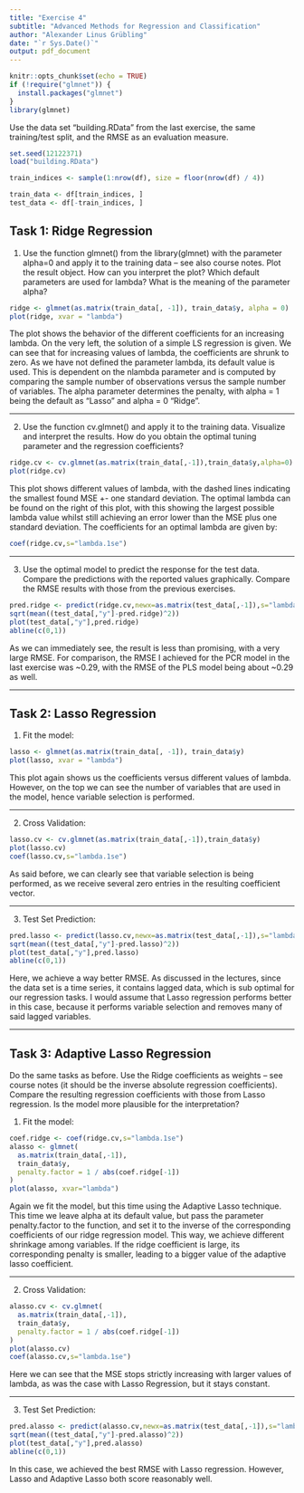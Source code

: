 ```yaml
---
title: "Exercise 4"
subtitle: "Advanced Methods for Regression and Classification"
author: "Alexander Linus Grübling"
date: "`r Sys.Date()`"
output: pdf_document
---
```


```r
knitr::opts_chunk$set(echo = TRUE)
if (!require("glmnet")) {
  install.packages("glmnet")
}
library(glmnet)
```

Use the data set “building.RData” from the last exercise, the same training/test split,
and the RMSE as an evaluation measure.

```r
set.seed(12122371)
load("building.RData")

train_indices <- sample(1:nrow(df), size = floor(nrow(df) / 4))

train_data <- df[train_indices, ]
test_data <- df[-train_indices, ]
```

## Task 1: Ridge Regression

1. Use the function glmnet() from the library(glmnet) with the parameter alpha=0 and apply it to the training data – see also course notes. Plot the result object. How can you interpret the plot? Which default parameters are used for lambda? What is the meaning of the parameter alpha?

```r
ridge <- glmnet(as.matrix(train_data[, -1]), train_data$y, alpha = 0)
plot(ridge, xvar = "lambda")
```

The plot shows the behavior of the different coefficients for an increasing lambda. On the very left, the solution of a simple LS regression is given. We can see that for increasing values of lambda, the coefficients are shrunk to zero. As we have not defined the parameter lambda, its default value is used. This is dependent on the nlambda parameter and is computed by comparing the sample number of observations versus the sample number of variables. The alpha parameter determines the penalty, with alpha = 1 being the default as "Lasso" and alpha = 0 "Ridge".

---

2. Use the function cv.glmnet() and apply it to the training data. Visualize and interpret the results. How do you obtain the optimal tuning parameter and the regression coefficients?

```r
ridge.cv <- cv.glmnet(as.matrix(train_data[,-1]),train_data$y,alpha=0)
plot(ridge.cv)
```

This plot shows different values of lambda, with the dashed lines indicating the smallest found MSE +- one standard deviation. The optimal lambda can be found on the right of this plot, with this showing the largest possible lambda value whilst still achieving an error lower than the MSE plus one standard deviation.
The coefficients for an optimal lambda are given by:
```r
coef(ridge.cv,s="lambda.1se")
```

---

3. Use the optimal model to predict the response for the test data. Compare the predictions with the reported values graphically. Compare the RMSE results with those from the previous exercises.

```r
pred.ridge <- predict(ridge.cv,newx=as.matrix(test_data[,-1]),s="lambda.1se")
sqrt(mean((test_data[,"y"]-pred.ridge)^2))
plot(test_data[,"y"],pred.ridge)
abline(c(0,1))
```

As we can immediately see, the result is less than promising, with a very large RMSE. For comparison, the RMSE I achieved for the PCR model in the last exercise was ~0.29, with the RMSE of the PLS model being about ~0.29 as well. 

---

## Task 2: Lasso Regression

1. Fit the model:

```r
lasso <- glmnet(as.matrix(train_data[, -1]), train_data$y)
plot(lasso, xvar = "lambda")
```

This plot again shows us the coefficients versus different values of lambda. However, on the top we can see the number of variables that are used in the model, hence variable selection is performed.

---

2. Cross Validation:

```r
lasso.cv <- cv.glmnet(as.matrix(train_data[,-1]),train_data$y)
plot(lasso.cv)
coef(lasso.cv,s="lambda.1se")
```

As said before, we can clearly see that variable selection is being performed, as we receive several zero entries in the resulting coefficient vector.

---

3. Test Set Prediction:

```r
pred.lasso <- predict(lasso.cv,newx=as.matrix(test_data[,-1]),s="lambda.1se")
sqrt(mean((test_data[,"y"]-pred.lasso)^2))
plot(test_data[,"y"],pred.lasso)
abline(c(0,1))
```

Here, we achieve a way better RMSE. As discussed in the lectures, since the data set is a time series, it contains lagged data, which is sub optimal for our regression tasks. I would assume that Lasso regression performs better in this case, because it performs variable selection and removes many of said lagged variables.

---

## Task 3: Adaptive Lasso Regression

Do the same tasks as before. Use the Ridge coefficients as weights – see course notes (it should be the inverse absolute regression coefficients). Compare the resulting regression coefficients with those from Lasso regression. Is the model more plausible for the interpretation?

1. Fit the model:

```r
coef.ridge <- coef(ridge.cv,s="lambda.1se")
alasso <- glmnet(
  as.matrix(train_data[,-1]),
  train_data$y, 
  penalty.factor = 1 / abs(coef.ridge[-1])
)
plot(alasso, xvar="lambda")
```

Again we fit the model, but this time using the Adaptive Lasso technique. This time we leave alpha at its default value, but pass the parameter penalty.factor to the function, and set it to the inverse of the corresponding coefficients of our ridge regression model. This way, we achieve different shrinkage among variables. If the ridge coefficient is large, its corresponding penalty is smaller, leading to a bigger value of the adaptive lasso coefficient.

---

2. Cross Validation:

```r
alasso.cv <- cv.glmnet(
  as.matrix(train_data[,-1]), 
  train_data$y, 
  penalty.factor = 1 / abs(coef.ridge[-1])
)
plot(alasso.cv)
coef(alasso.cv,s="lambda.1se")
```

Here we can see that the MSE stops strictly increasing with larger values of lambda, as was the case with Lasso Regression, but it stays constant.

---

3. Test Set Prediction:

```r
pred.alasso <- predict(alasso.cv,newx=as.matrix(test_data[,-1]),s="lambda.1se")
sqrt(mean((test_data[,"y"]-pred.alasso)^2))
plot(test_data[,"y"],pred.alasso)
abline(c(0,1))
```

In this case, we achieved the best RMSE with Lasso regression. However, Lasso and Adaptive Lasso both score reasonably well. 